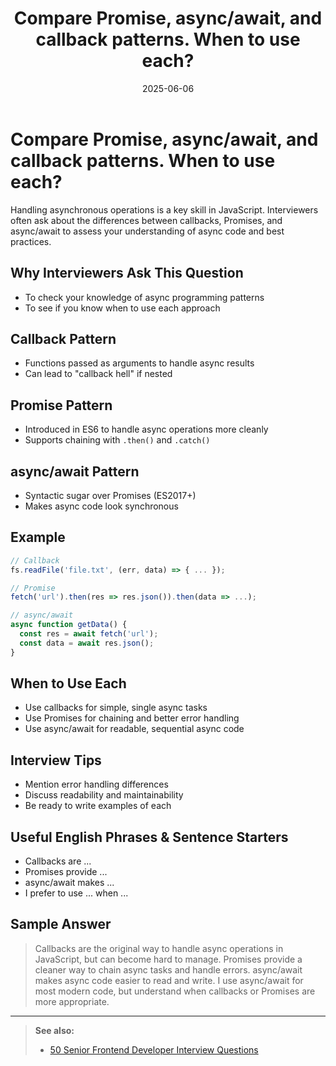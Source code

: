 ﻿---
title: 'Compare Promise, async/await, and callback patterns. When to use each?'
date: '2025-06-06'
tags: ['interview', 'javascript', 'promise', 'async', 'callback', 'frontend']
draft: false
summary: 'A practical comparison of Promise, async/await, and callback patterns in JavaScript, with examples and interview tips.'
authors: ['default']
layout: PostSimple
---

# Compare Promise, async/await, and callback patterns. When to use each?

Handling asynchronous operations is a key skill in JavaScript. Interviewers often ask about the differences between callbacks, Promises, and async/await to assess your understanding of async code and best practices.

## Why Interviewers Ask This Question

- To check your knowledge of async programming patterns
- To see if you know when to use each approach

## Callback Pattern

- Functions passed as arguments to handle async results
- Can lead to "callback hell" if nested

## Promise Pattern

- Introduced in ES6 to handle async operations more cleanly
- Supports chaining with `.then()` and `.catch()`

## async/await Pattern

- Syntactic sugar over Promises (ES2017+)
- Makes async code look synchronous

## Example

```js
// Callback
fs.readFile('file.txt', (err, data) => { ... });

// Promise
fetch('url').then(res => res.json()).then(data => ...);

// async/await
async function getData() {
  const res = await fetch('url');
  const data = await res.json();
}
```

## When to Use Each

- Use callbacks for simple, single async tasks
- Use Promises for chaining and better error handling
- Use async/await for readable, sequential async code

## Interview Tips

- Mention error handling differences
- Discuss readability and maintainability
- Be ready to write examples of each

## Useful English Phrases & Sentence Starters

- Callbacks are ...
- Promises provide ...
- async/await makes ...
- I prefer to use ... when ...

## Sample Answer

> Callbacks are the original way to handle async operations in JavaScript, but can become hard to manage. Promises provide a cleaner way to chain async tasks and handle errors. async/await makes async code easier to read and write. I use async/await for most modern code, but understand when callbacks or Promises are more appropriate.

---

> **See also:**
>
> - [50 Senior Frontend Developer Interview Questions](./)
